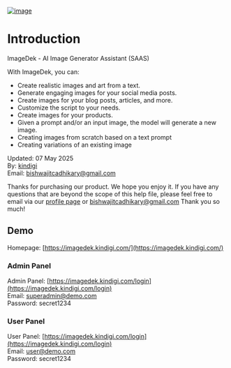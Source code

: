 [![image](/images/overview.png)](/images/overview.png)

# Introduction

ImageDek - AI Image Generator Assistant (SAAS)

With ImageDek, you can:
* Create realistic images and art from a text.
* Generate engaging images for your social media posts.
* Create images for your blog posts, articles, and more.
* Customize the script to your needs.
* Create images for your products.
* Given a prompt and/or an input image, the model will generate a new image.
* Creating images from scratch based on a text prompt
* Creating variations of an existing image


Updated: 07 May 2025 <br/>
By: [kindigi](https://wrapbootstrap.com/user/kindigi) <br/>
Email: [bishwajitcadhikary@gmail.com](mailto:bishwajitcadhikary@gmail.com) <br/>

Thanks for purchasing our product. We hope you enjoy it. If you have any questions that are beyond the scope of this help file, please feel free to email via our [profile page](https://wrapbootstrap.com/user/kindigi) or [bishwajitcadhikary@gmail.com](mailto:bishwajitcadhikary@gmail.com) Thank you so much!

## Demo
Homepage: [https://imagedek.kindigi.com/](https://imagedek.kindigi.com/) <br/>

### Admin Panel
Admin Panel: [https://imagedek.kindigi.com/login](https://imagedek.kindigi.com/login) <br/>
Email: superadmin@demo.com <br/>
Password: secret1234 <br/>

### User Panel
User Panel: [https://imagedek.kindigi.com/login](https://imagedek.kindigi.com/login) <br/>
Email: user@demo.com <br/>
Password: secret1234 <br/>